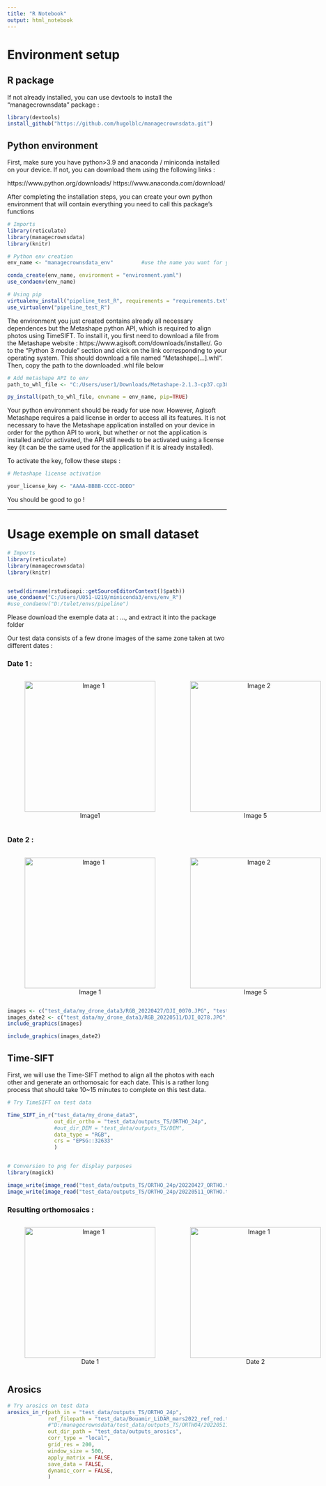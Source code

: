 ```yaml
---
title: "R Notebook"
output: html_notebook
---
```

<h1>Environment setup</h1>

<h2>R package</h2>

If not already installed, you can use devtools to install the "managecrownsdata" package :

```r
library(devtools)
install_github("https://github.com/hugolblc/managecrownsdata.git")
```
<h2>Python environment</h2>

First, make sure you have python>3.9 and anaconda / miniconda installed on your device.
If not, you can download them using the following links :

https://www.python.org/downloads/
https://www.anaconda.com/download/

After completing the installation steps, you can create your own python environment that will contain everything you need to call this package's functions

```r
# Imports
library(reticulate)
library(managecrownsdata)
library(knitr)
```

```r
# Python env creation
env_name <- "managecrownsdata_env"         #use the name you want for your environment

conda_create(env_name, environment = "environment.yaml")
use_condaenv(env_name)
```

```r
# Using pip
virtualenv_install("pipeline_test_R", requirements = "requirements.txt")
use_virtualenv("pipeline_test_R")
```

The environment you just created contains already all necessary dependences but the Metashape python API, which is required to align photos using TimeSIFT.
To install it, you first need to download a file from the Metashape website : https://www.agisoft.com/downloads/installer/. 
Go to the "Python 3 module" section and click on the link corresponding to your operating system. This should download a file named "Metashape[...].whl". Then, copy the path to the downloaded .whl file below

```r
# Add metashape API to env
path_to_whl_file <- "C:/Users/user1/Downloads/Metashape-2.1.3-cp37.cp38.cp39.cp310.cp311-none-win_amd64.whl"   #replace with your path

py_install(path_to_whl_file, envname = env_name, pip=TRUE)
```

Your python environment should be ready for use now. However, Agisoft Metashape requires a paid license in order to access all its features.
It is not necessary to have the Metashape application installed on your device in order for the python API to work, but whether or not the application is installed and/or activated, the API still needs to be activated using a license key (it can be the same used for the application if it is already installed).

To activate the key, follow these steps :

```r
# Metashape license activation

your_license_key <- "AAAA-BBBB-CCCC-DDDD"


```
You should be good to go !

---

<h1>Usage exemple on small dataset</h1>

```r
# Imports
library(reticulate)
library(managecrownsdata)
library(knitr)


setwd(dirname(rstudioapi::getSourceEditorContext()$path))
use_condaenv("C:/Users/U051-U219/miniconda3/envs/env_R")
#use_condaenv("D:/tulet/envs/pipeline")
```

Please download the exemple data at : ..., and extract it into the package folder

Our test data consists of a few drone images of the same zone taken at two different dates :

<h3>Date 1 :</h3>
<div style="display: flex; justify-content: space-around;">
  <figure style="text-align: center;">
    <img src="test_data/my_drone_data3/RGB_20220427/DJI_0070.JPG" alt="Image 1" width="300" />
    <figcaption>Image1</figcaption>
  </figure>
  <figure style="text-align: center;">
    <img src="test_data/my_drone_data3/RGB_20220427/DJI_0074.JPG" alt="Image 2" width="300" />
    <figcaption>Image 5</figcaption>
  </figure>
  <figure style="text-align: center;">
    <img src="test_data/my_drone_data3/RGB_20220427/DJI_0079.JPG" alt="Image 3" width="300" />
    <figcaption>Image 10</figcaption>
  </figure>
</div>

<h3>Date 2 :</h3>
<div style="display: flex; justify-content: space-around;">
  <figure style="text-align: center;">
    <img src="test_data/my_drone_data3/RGB_20220511/DJI_0278.JPG" alt="Image 1" width="300" />
    <figcaption>Image 1</figcaption>
  </figure>
  <figure style="text-align: center;">
    <img src="test_data/my_drone_data3/RGB_20220511/DJI_0282.JPG" alt="Image 2" width="300" />
    <figcaption>Image 5</figcaption>
  </figure>
  <figure style="text-align: center;">
    <img src="test_data/my_drone_data3/RGB_20220511/DJI_0287.JPG" alt="Image 3" width="300" />
    <figcaption>Image 10</figcaption>
  </figure>
</div>



```r
images <- c("test_data/my_drone_data3/RGB_20220427/DJI_0070.JPG", "test_data/my_drone_data3/RGB_20220427/DJI_0075.JPG", "test_data/my_drone_data3/RGB_20220427/DJI_0080.JPG")
images_date2 <- c("test_data/my_drone_data3/RGB_20220511/DJI_0278.JPG", "test_data/my_drone_data3/RGB_20220511/DJI_0282.JPG", "test_data/my_drone_data3/RGB_20220511/DJI_0287.JPG")
include_graphics(images)

include_graphics(images_date2)
```

<h2>Time-SIFT</h2>

First, we will use the Time-SIFT method to align all the photos with each other and generate an orthomosaic for each date. This is a rather long process that should take 10~15 minutes to complete on this test data.

```r
# Try TimeSIFT on test data

Time_SIFT_in_r("test_data/my_drone_data3", 
               out_dir_ortho = "test_data/outputs_TS/ORTHO_24p", 
               #out_dir_DEM = "test_data/outputs_TS/DEM",
               data_type = "RGB",
               crs = "EPSG::32633"
               )


# Conversion to png for display purposes
library(magick)

image_write(image_read("test_data/outputs_TS/ORTHO_24p/20220427_ORTHO.tif"), path = "test_data/outputs_TS/ORTHO_24p/20220427_ORTHO.png", format = "png", quality=100)
image_write(image_read("test_data/outputs_TS/ORTHO_24p/20220511_ORTHO.tif"), path = "test_data/outputs_TS/ORTHO_24p/20220511_ORTHO.png", format = "png", quality=100)
```


<h3>Resulting orthomosaics :</h3>
<div style="display: flex; justify-content: space-around;">
  <figure style="text-align: center;">
    <img src="test_data/outputs_TS/ORTHO_24p/20220427_ORTHO.png" alt="Image 1" width="300" />
    <figcaption>Date 1</figcaption>
  </figure>
  <figure style="text-align: center;">
    <img src="test_data/outputs_TS/ORTHO_24p/20220511_ORTHO.png" alt="Image 1" width="300" />
    <figcaption>Date 2</figcaption>
  </figure>
</div>


<h2>Arosics</h2>
```r
# Try arosics on test data
arosics_in_r(path_in = "test_data/outputs_TS/ORTHO_24p",
             ref_filepath = "test_data/Bouamir_LiDAR_mars2022_ref_red.tif", 
             #"D:/managecrownsdata/test_data/outputs_TS/ORTHO4/20220511_ORTHO.tif",
             out_dir_path = "test_data/outputs_arosics",
             corr_type = "local",
             grid_res = 200,
             window_size = 500,
             apply_matrix = FALSE,
             save_data = FALSE,
             dynamic_corr = FALSE,
             )
```


